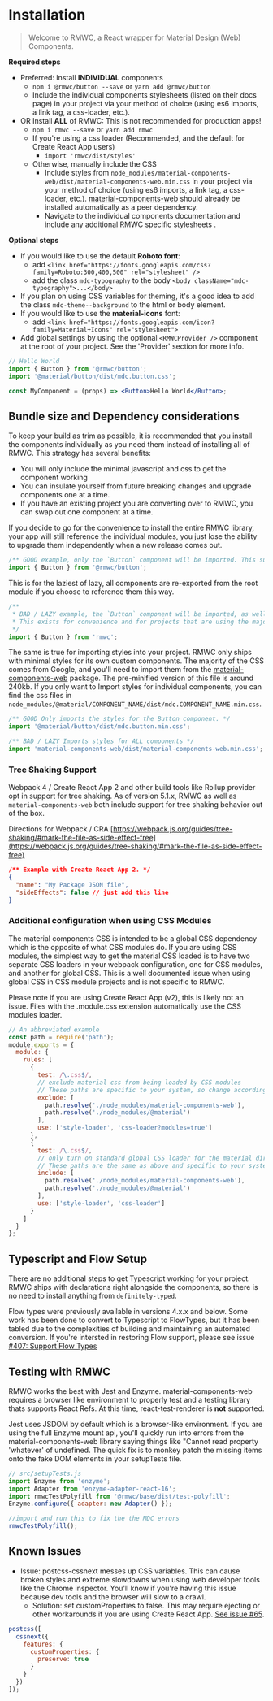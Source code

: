 # Installation

> Welcome to RMWC, a React wrapper for Material Design (Web) Components.

**Required steps**

- Preferred: Install **INDIVIDUAL** components
  - `npm i @rmwc/button --save` or `yarn add @rmwc/button`
  - Include the individual components stylesheets (listed on their docs page) in your project via your method of choice (using es6 imports, a link tag, a css-loader, etc.).
- OR Install **ALL** of RMWC: This is not recommended for production apps!
  - `npm i rmwc --save` or `yarn add rmwc`
  - If you're using a css loader (Recommended, and the default for Create React App users)
    - `import 'rmwc/dist/styles'`
  - Otherwise, manually include the CSS
    - Include styles from `node_modules/material-components-web/dist/material-components-web.min.css` in your project via your method of choice (using es6 imports, a link tag, a css-loader, etc.). [material-components-web](https://github.com/material-components/material-components-web) should already be installed automatically as a peer dependency.
    - Navigate to the individual components documentation and include any additional RMWC specific stylesheets .

**Optional steps**

- If you would like to use the default **Roboto font**:
  - add `<link href="https://fonts.googleapis.com/css?family=Roboto:300,400,500" rel="stylesheet" />`
  - add the class `mdc-typography` to the body `<body className="mdc-typography">...</body>`
- If you plan on using CSS variables for theming, it's a good idea to add the class `mdc-theme--background` to the html or body element.
- If you would like to use the **material-icons** font:
  - add `<link href="https://fonts.googleapis.com/icon?family=Material+Icons" rel="stylesheet">`
- Add global settings by using the optional `<RMWCProvider />` component at the root of your project. See the 'Provider' section for more info.

```jsx
// Hello World
import { Button } from '@rmwc/button';
import '@material/button/dist/mdc.button.css';

const MyComponent = (props) => <Button>Hello World</Button>;
```

## Bundle size and Dependency considerations

To keep your build as trim as possible, it is recommended that you install the components individually as you need them instead of installing all of RMWC. This strategy has several benefits:

- You will only include the minimal javascript and css to get the component working
- You can insulate yourself from future breaking changes and upgrade components one at a time.
- If you have an existing project you are converting over to RMWC, you can swap out one component at a time.

If you decide to go for the convenience to install the entire RMWC library, your app will still reference the individual modules, you just lose the ability to upgrade them independently when a new release comes out.

```jsx
/** GOOD example, only the `Button` component will be imported. This supports tree shaking. */
import { Button } from '@rmwc/button';
```

This is for the laziest of lazy, all components are re-exported from the root module if you choose to reference them this way.

```jsx
/**
 * BAD / LAZY example, the `Button` component will be imported, as well as all of RMWC.
 * This exists for convenience and for projects that are using the majority of material components.
 */
import { Button } from 'rmwc';
```

The same is true for importing styles into your project. RMWC only ships with minimal styles for its own custom components. The majority of the CSS comes from Google, and you'll need to import them from the [material-components-web](https://github.com/material-components/material-components-web) package. The pre-minified version of this file is around 240kb. If you only want to Import styles for individual components, you can find the css files in `node_modules/@material/COMPONENT_NAME/dist/mdc.COMPONENT_NAME.min.css`.

```jsx
/** GOOD Only imports the styles for the Button component. */
import '@material/button/dist/mdc.button.min.css';
```

```jsx
/** BAD / LAZY Imports styles for ALL components */
import 'material-components-web/dist/material-components-web.min.css';
```

### Tree Shaking Support

Webpack 4 / Create React App 2 and other build tools like Rollup provider opt in support for tree shaking. As of version 5.1.x, RMWC as well as `material-components-web` both include support for tree shaking behavior out of the box.

Directions for Webpack / CRA
[https://webpack.js.org/guides/tree-shaking/#mark-the-file-as-side-effect-free](https://webpack.js.org/guides/tree-shaking/#mark-the-file-as-side-effect-free)

```json
/** Example with Create React App 2. */
{
  "name": "My Package JSON file",
  "sideEffects": false // just add this line
}
```

### Additional configuration when using CSS Modules

The material components CSS is intended to be a global CSS dependency which is the opposite of what CSS modules do. If you are using CSS modules, the simplest way to get the material CSS loaded is to have two separate CSS loaders in your webpack configuration, one for CSS modules, and another for global CSS. This is a well documented issue when using global CSS in CSS module projects and is not specific to RMWC.

Please note if you are using Create React App (v2), this is likely not an issue. Files with the .module.css extension automatically use the CSS modules loader.

```javascript
// An abbreviated example
const path = require('path');
module.exports = {
  module: {
    rules: [
      {
        test: /\.css$/,
        // exclude material css from being loaded by CSS modules
        // These paths are specific to your system, so change accordingly
        exclude: [
          path.resolve('./node_modules/material-components-web'),
          path.resolve('./node_modules/@material')
        ],
        use: ['style-loader', 'css-loader?modules=true']
      },
      {
        test: /\.css$/,
        // only turn on standard global CSS loader for the material directories
        // These paths are the same as above and specific to your system, so change accordingly
        include: [
          path.resolve('./node_modules/material-components-web'),
          path.resolve('./node_modules/@material')
        ],
        use: ['style-loader', 'css-loader']
      }
    ]
  }
};
```

## Typescript and Flow Setup

There are no additional steps to get Typescript working for your project. RMWC ships with declarations right alongside the components, so there is no need to install anything from `definitely-typed`.

Flow types were previously available in versions 4.x.x and below. Some work has been done to convert to Typescript to FlowTypes, but it has been tabled due to the complexities of building and maintaining an automated conversion. If you're intersted in restoring Flow support, please see issue [#407: Support Flow Types](https://github.com/jamesmfriedman/rmwc/issues/407)

## Testing with RMWC

RMWC works the best with Jest and Enzyme. material-components-web requires a browser like environment to properly test and a testing library thats supports React Refs. At this time, react-test-renderer is **not** supported.

Jest uses JSDOM by default which is a browser-like environment. If you are using the full Enzyme mount api, you'll quickly run into errors from the material-components-web library saying things like "Cannot read property 'whatever' of undefined. The quick fix is to monkey patch the missing items onto the fake DOM elements in your setupTests file.

```javascript
// src/setupTests.js
import Enzyme from 'enzyme';
import Adapter from 'enzyme-adapter-react-16';
import rmwcTestPolyfill from '@rmwc/base/dist/test-polyfill';
Enzyme.configure({ adapter: new Adapter() });

//import and run this to fix the the MDC errors
rmwcTestPolyfill();
```

## Known Issues

- Issue: postcss-cssnext messes up CSS variables. This can cause broken styles and extreme slowdowns when using web developer tools like the Chrome inspector. You'll know if you're having this issue because dev tools and the browser will slow to a crawl.
  - Solution: set customProperties to false. This may require ejecting or other workarounds if you are using Create React App. [See issue #65](https://github.com/jamesmfriedman/rmwc/issues/65).

```javascript
postcss([
  cssnext({
    features: {
      customProperties: {
        preserve: true
      }
    }
  })
]);
```
